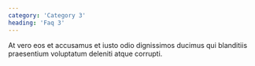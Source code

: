 ```yaml
---
category: 'Category 3'
heading: 'Faq 3'
---
```


At vero eos et accusamus et iusto odio dignissimos ducimus qui blanditiis praesentium voluptatum deleniti atque corrupti.